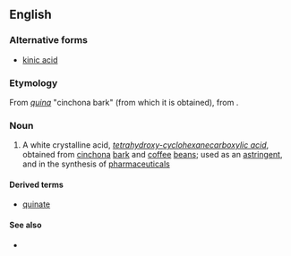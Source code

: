 ==English==

===Alternative forms===
* [[kinic acid]]

===Etymology===
From {{etyl|es|en}} ''[[quina#Spanish|quina]]'' "cinchona bark" (from which it is obtained), from {{etyl|qu|en}} {{m|qu|kina}}.

===Noun===
{{wikipedia}}
{{en-noun|~}}

# {{lb|en|organic compound}} A white crystalline acid, ''[[tetrahydroxy-]][[cyclohexanecarboxylic acid]]'', obtained from [[cinchona]] [[bark]] and [[coffee]] [[bean]]s; used as an [[astringent]], and in the synthesis of [[pharmaceutical]]s

====Derived terms====
* [[quinate]]

====See also====
* {{pedialite}}